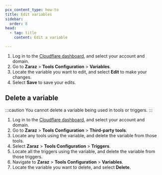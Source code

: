 ```yaml
---
pcx_content_type: how-to
title: Edit variables
sidebar:
  order: 8
head:
  - tag: title
    content: Edit a variable

---
```


1. Log in to the [Cloudflare dashboard](https://dash.cloudflare.com/login), and select your account and domain.
2. Go to **Zaraz** > **Tools Configuration** > **Variables**.
3. Locate the variable you want to edit, and select **Edit** to make your changes.
4. Select **Save** to save your edits.

## Delete a variable

:::caution
You cannot delete a variable being used in tools or triggers.
:::

1. Log in to the [Cloudflare dashboard](https://dash.cloudflare.com/login), and select your account and domain.
2. Go to **Zaraz** > **Tools Configuration** > **Third-party tools**.
3. Locate any tools using the variable, and delete the variable from those tools.
4. Select **Zaraz** > **Tools Configuration** > **Triggers**.
5. Locate all the triggers using the variable, and delete the variable from those triggers.
6. Navigate to **Zaraz** > **Tools Configuration** > **Variables**.
7. Locate the variable you want to delete, and select **Delete**.

